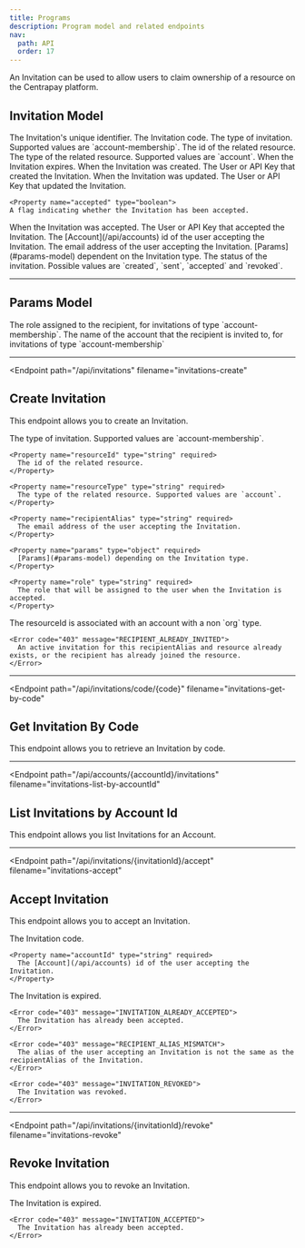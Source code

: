 ```yaml
---
title: Programs
description: Program model and related endpoints
nav:
  path: API
  order: 17
---
```


An Invitation can be used to allow users to claim ownership of a resource on the Centrapay platform.

## Invitation Model


<Properties>
  <Property name="id" type="string">
    The Invitation's unique identifier.
  </Property>

  <Property name="code" type="string">
    The Invitation code.
  </Property>

  <Property name="type" type="string">
    The type of invitation. Supported values are `account-membership`.
  </Property>

  <Property name="resourceId" type="string">
    The id of the related resource.
  </Property>

  <Property name="resourceType" type="string">
    The type of the related resource. Supported values are `account`.
  </Property>

  <Property name="expiresAt" type="timestamp">
    When the Invitation expires.
  </Property>

  <Property name="createdAt" type="timestamp">
    When the Invitation was created.
  </Property>

  <Property name="createdBy" type="crn">
    The User or API Key that created the Invitation.
  </Property>

  <Property name="updatedAt" type="timestamp">
    When the Invitation was updated.
  </Property>

  <Property name="updatedBy" type="crn">
    The User or API Key that updated the Invitation.
  </Property>

    <Property name="accepted" type="boolean">
    A flag indicating whether the Invitation has been accepted.
  </Property>

  <Property name="acceptedAt" type="timestamp">
    When the Invitation was accepted.
  </Property>

  <Property name="acceptedBy" type="crn">
    The User or API Key that accepted the Invitation.
  </Property>

  <Property name="acceptedByAccountId" type="string">
    The [Account](/api/accounts) id of the user accepting the Invitation.
  </Property>

  <Property name="recipientAlias" type="string">
    The email address of the user accepting the Invitation.
  </Property>

  <Property name="params" type="object">
    [Params](#params-model) dependent on the Invitation type.
  </Property>

  <Property name="status" type="string">
    The status of the invitation. Possible values are `created`, `sent`, `accepted` and `revoked`.
  </Property>
</Properties>

---

## Params Model


<Properties>
  <Property name="role" type="string">
    The role assigned to the recipient, for invitations of type `account-membership`.
  </Property>

  <Property name="accountName" type="string">
    The name of the account that the recipient is invited to, for invitations of type `account-membership`
  </Property>
</Properties>

---

<Endpoint
  path="/api/invitations"
  filename="invitations-create"
>
  ## Create Invitation <Badge type="experimental"/>

  This endpoint allows you to create an Invitation.

  <Properties>
    <Property name="type" type="string" required>
      The type of invitation. Supported values are `account-membership`.
    </Property>

    <Property name="resourceId" type="string" required>
      The id of the related resource.
    </Property>

    <Property name="resourceType" type="string" required>
      The type of the related resource. Supported values are `account`.
    </Property>

    <Property name="recipientAlias" type="string" required>
      The email address of the user accepting the Invitation.
    </Property>

    <Property name="params" type="object" required>
      [Params](#params-model) depending on the Invitation type.
    </Property>

    <Property name="role" type="string" required>
      The role that will be assigned to the user when the Invitation is accepted.
    </Property>
  </Properties>

  <Properties heading="Errors">
    <Error code="403" message="INVALID_ACCOUNT_TYPE">
      The resourceId is associated with an account with a non `org` type.
    </Error>

    <Error code="403" message="RECIPIENT_ALREADY_INVITED">
      An active invitation for this recipientAlias and resource already exists, or the recipient has already joined the resource.
    </Error>
  </Properties>
</Endpoint>

---

<Endpoint
  path="/api/invitations/code/{code}"
  filename="invitations-get-by-code"
>
  ## Get Invitation By Code <Badge type="experimental"/>

  This endpoint allows you to retrieve an Invitation by code.
</Endpoint>

---

<Endpoint
  path="/api/accounts/{accountId}/invitations"
  filename="invitations-list-by-accountId"
>
  ## List Invitations by Account Id <Badge type="experimental"/>

  This endpoint allows you list Invitations for an Account.
</Endpoint>

---

<Endpoint
  path="/api/invitations/{invitationId}/accept"
  filename="invitations-accept"
>
  ## Accept Invitation <Badge type="experimental"/>

  This endpoint allows you to accept an Invitation.

  <Properties>
    <Property name="code" type="string" required>
      The Invitation code.
    </Property>

    <Property name="accountId" type="string" required>
      The [Account](/api/accounts) id of the user accepting the Invitation.
    </Property>
  </Properties>

  <Properties heading="Errors">
    <Error code="403" message="INVITATION_EXPIRED">
      The Invitation is expired.
    </Error>

    <Error code="403" message="INVITATION_ALREADY_ACCEPTED">
      The Invitation has already been accepted.
    </Error>

    <Error code="403" message="RECIPIENT_ALIAS_MISMATCH">
      The alias of the user accepting an Invitation is not the same as the recipientAlias of the Invitation.
    </Error>

    <Error code="403" message="INVITATION_REVOKED">
      The Invitation was revoked.
    </Error>
  </Properties>
</Endpoint>

---

<Endpoint
  path="/api/invitations/{invitationId}/revoke"
  filename="invitations-revoke"
>
  ## Revoke Invitation <Badge type="experimental"/>

  This endpoint allows you to revoke an Invitation.

  <Properties heading="Errors">
    <Error code="403" message="INVITATION_EXPIRED">
      The Invitation is expired.
    </Error>

    <Error code="403" message="INVITATION_ACCEPTED">
      The Invitation has already been accepted.
    </Error>
  </Properties>
</Endpoint>
